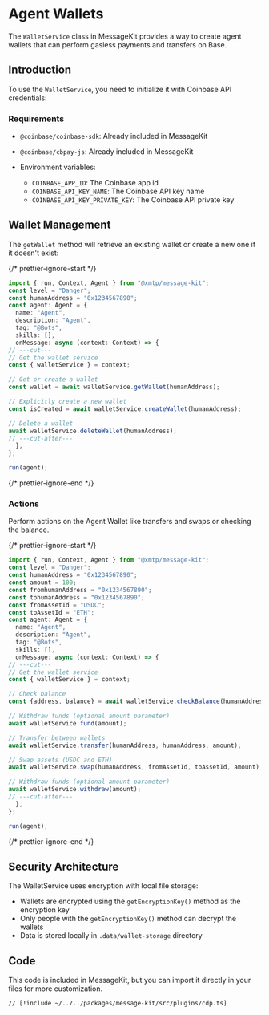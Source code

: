 # Agent Wallets

The `WalletService` class in MessageKit provides a way to create agent wallets that can perform gasless payments and transfers on Base.

## Introduction

To use the `WalletService`, you need to initialize it with Coinbase API credentials:

### Requirements

- `@coinbase/coinbase-sdk`: Already included in MessageKit
- `@coinbase/cbpay-js`: Already included in MessageKit

- Environment variables:
  - `COINBASE_APP_ID`: The Coinbase app id
  - `COINBASE_API_KEY_NAME`: The Coinbase API key name
  - `COINBASE_API_KEY_PRIVATE_KEY`: The Coinbase API private key

## Wallet Management

The `getWallet` method will retrieve an existing wallet or create a new one if it doesn't exist:

{/* prettier-ignore-start */}
```ts twoslash
import { run, Context, Agent } from "@xmtp/message-kit";
const level = "Danger";
const humanAddress = "0x1234567890";
const agent: Agent = {
  name: "Agent",
  description: "Agent",
  tag: "@Bots",
  skills: [],
  onMessage: async (context: Context) => {
// ---cut---
// Get the wallet service
const { walletService } = context;

// Get or create a wallet
const wallet = await walletService.getWallet(humanAddress);

// Explicitly create a new wallet
const isCreated = await walletService.createWallet(humanAddress);

// Delete a wallet
await walletService.deleteWallet(humanAddress);
// ---cut-after---
  },
};

run(agent);
```
{/* prettier-ignore-end */}

### Actions

Perform actions on the Agent Wallet like transfers and swaps or checking the balance.

{/* prettier-ignore-start */}
```ts twoslash
import { run, Context, Agent } from "@xmtp/message-kit";
const level = "Danger";
const humanAddress = "0x1234567890";
const amount = 100;
const fromhumanAddress = "0x1234567890";
const tohumanAddress = "0x1234567890";
const fromAssetId = "USDC";
const toAssetId = "ETH";
const agent: Agent = {
  name: "Agent",
  description: "Agent",
  tag: "@Bots",
  skills: [],
  onMessage: async (context: Context) => {
// ---cut---
// Get the wallet service
const { walletService } = context;

// Check balance
const {address, balance} = await walletService.checkBalance(humanAddress);

// Withdraw funds (optional amount parameter)
await walletService.fund(amount);

// Transfer between wallets
await walletService.transfer(humanAddress, humanAddress, amount);

// Swap assets (USDC and ETH)
await walletService.swap(humanAddress, fromAssetId, toAssetId, amount);

// Withdraw funds (optional amount parameter)
await walletService.withdraw(amount);
// ---cut-after---
  },
};

run(agent);
```
{/* prettier-ignore-end */}

## Security Architecture

The WalletService uses encryption with local file storage:

- Wallets are encrypted using the `getEncryptionKey()` method as the encryption key
- Only people with the `getEncryptionKey()` method can decrypt the wallets
- Data is stored locally in `.data/wallet-storage` directory

## Code

This code is included in MessageKit, but you can import it directly in your files for more customization.

```tsx [src/plugins/cdp.ts]
// [!include ~/../../packages/message-kit/src/plugins/cdp.ts]
```
